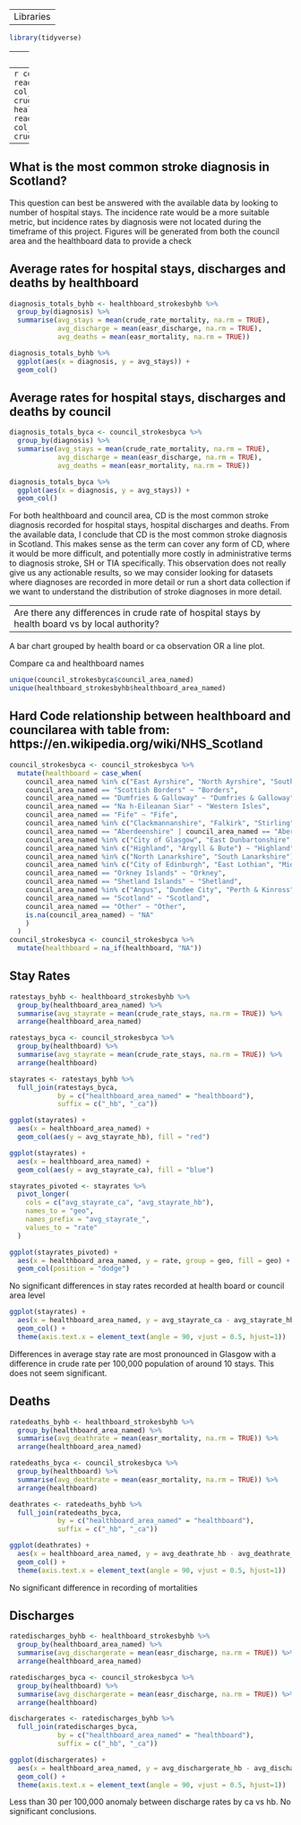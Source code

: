 ----
Libraries
----

```r
library(tidyverse)
```

---- 
Data
----
```r
council_strokesbyca <- read_csv("../../data/clean_data/strokes_byca.csv",
                                col_types = cols(hospitalstays = col_double(),
                                            crude_rate_stays = col_double()))
healthboard_strokesbyhb <- read_csv("../../data/clean_data/strokes_byhb.csv",
                                col_types = cols(hospitalstays = col_double(),
                                            crude_rate_stays = col_double()))
```

----
What is the most common stroke diagnosis in Scotland?
----

This question can best be answered with the available data by looking to number of hospital stays. The incidence rate would be a more suitable metric, but incidence rates by diagnosis were not located during the timeframe of this project.
Figures will be generated from both the council area and the healthboard data to provide a check

## Average rates for hospital stays, discharges and deaths by healthboard
```r
diagnosis_totals_byhb <- healthboard_strokesbyhb %>% 
  group_by(diagnosis) %>% 
  summarise(avg_stays = mean(crude_rate_mortality, na.rm = TRUE),
            avg_discharge = mean(easr_discharge, na.rm = TRUE),
            avg_deaths = mean(easr_mortality, na.rm = TRUE))
```

```r
diagnosis_totals_byhb %>% 
  ggplot(aes(x = diagnosis, y = avg_stays)) +
  geom_col()
```
## Average rates for hospital stays, discharges and deaths by council
```r
diagnosis_totals_byca <- council_strokesbyca %>% 
  group_by(diagnosis) %>% 
  summarise(avg_stays = mean(crude_rate_mortality, na.rm = TRUE),
            avg_discharge = mean(easr_discharge, na.rm = TRUE),
            avg_deaths = mean(easr_mortality, na.rm = TRUE))
```

```r
diagnosis_totals_byca %>% 
  ggplot(aes(x = diagnosis, y = avg_stays)) +
  geom_col()
```

For both healthboard and council area, CD is the most common stroke diagnosis recorded for hospital stays, hospital discharges and deaths.
From the available data, I conclude that CD is the most common stroke diagnosis in Scotland. This makes sense as the term can cover any form of CD, where it would be more difficult, and potentially more costly in administrative terms to diagnosis stroke, SH or TIA specifically.
This observation does not really give us any actionable results, so we may consider looking for datasets where diagnoses are recorded in more detail or run a short data collection if we want to understand the distribution of stroke diagnoses in more detail.

----
Are there any differences in crude rate of hospital stays by health board vs by local authority?
----

A bar chart grouped by health board or ca observation
OR
a line plot.

Compare ca and healthboard names
```r
unique(council_strokesbyca$council_area_named)
unique(healthboard_strokesbyhb$healthboard_area_named)
```

## Hard Code relationship between healthboard and councilarea with table from: https://en.wikipedia.org/wiki/NHS_Scotland

```r
council_strokesbyca <- council_strokesbyca %>% 
  mutate(healthboard = case_when(
    council_area_named %in% c("East Ayrshire", "North Ayrshire", "South Ayrshire") ~ "Ayrshire & Arran",
    council_area_named == "Scottish Borders" ~ "Borders",
    council_area_named == "Dumfries & Galloway" ~ "Dumfries & Galloway",
    council_area_named == "Na h-Eileanan Siar" ~ "Western Isles",
    council_area_named == "Fife" ~ "Fife",
    council_area_named %in% c("Clackmannanshire", "Falkirk", "Stirling") ~ "Forth Valley",
    council_area_named == "Aberdeenshire" | council_area_named == "Aberdeen City" | council_area_named == "Moray" ~ "Grampian",
    council_area_named %in% c("City of Glasgow", "East Dunbartonshire", "East Renfrewshire", "Inverclyde", "Renfrewshire", "West Dunbartonshire") ~ "Greater Glasgow & Clyde",
    council_area_named %in% c("Highland", "Argyll & Bute") ~ "Highland",
    council_area_named %in% c("North Lanarkshire", "South Lanarkshire") ~ "Lanarkshire",
    council_area_named %in% c("City of Edinburgh", "East Lothian", "Midlothian", "West Lothian") ~ "Lothian",
    council_area_named == "Orkney Islands" ~ "Orkney",
    council_area_named == "Shetland Islands" ~ "Shetland",
    council_area_named %in% c("Angus", "Dundee City", "Perth & Kinross") ~ "Tayside",
    council_area_named == "Scotland" ~ "Scotland",
    council_area_named == "Other" ~ "Other",
    is.na(council_area_named) ~ "NA"
    )
  )
council_strokesbyca <- council_strokesbyca %>% 
  mutate(healthboard = na_if(healthboard, "NA"))
```

## Stay Rates
```r
ratestays_byhb <- healthboard_strokesbyhb %>% 
  group_by(healthboard_area_named) %>% 
  summarise(avg_stayrate = mean(crude_rate_stays, na.rm = TRUE)) %>% 
  arrange(healthboard_area_named)

ratestays_byca <- council_strokesbyca %>% 
  group_by(healthboard) %>% 
  summarise(avg_stayrate = mean(crude_rate_stays, na.rm = TRUE)) %>% 
  arrange(healthboard)

stayrates <- ratestays_byhb %>% 
  full_join(ratestays_byca,
            by = c("healthboard_area_named" = "healthboard"),
            suffix = c("_hb", "_ca"))

ggplot(stayrates) +
  aes(x = healthboard_area_named) +
  geom_col(aes(y = avg_stayrate_hb), fill = "red") 

ggplot(stayrates) +
  aes(x = healthboard_area_named) +
  geom_col(aes(y = avg_stayrate_ca), fill = "blue")
```

```r
stayrates_pivoted <- stayrates %>% 
  pivot_longer(
    cols = c("avg_stayrate_ca", "avg_stayrate_hb"),
    names_to = "geo",
    names_prefix = "avg_stayrate_",
    values_to = "rate"
  )

ggplot(stayrates_pivoted) +
  aes(x = healthboard_area_named, y = rate, group = geo, fill = geo) +
  geom_col(position = "dodge")
```

No significant differences in stay rates recorded at health board or council area level

```r
ggplot(stayrates) +
  aes(x = healthboard_area_named, y = avg_stayrate_ca - avg_stayrate_hb) +
  geom_col() +
  theme(axis.text.x = element_text(angle = 90, vjust = 0.5, hjust=1))
```

Differences in average stay rate are most pronounced in Glasgow with a difference in crude rate per 100,000 population of around 10 stays. This does not seem significant.

## Deaths
```r
ratedeaths_byhb <- healthboard_strokesbyhb %>% 
  group_by(healthboard_area_named) %>% 
  summarise(avg_deathrate = mean(easr_mortality, na.rm = TRUE)) %>% 
  arrange(healthboard_area_named)

ratedeaths_byca <- council_strokesbyca %>% 
  group_by(healthboard) %>% 
  summarise(avg_deathrate = mean(easr_mortality, na.rm = TRUE)) %>% 
  arrange(healthboard)

deathrates <- ratedeaths_byhb %>% 
  full_join(ratedeaths_byca,
            by = c("healthboard_area_named" = "healthboard"),
            suffix = c("_hb", "_ca"))

ggplot(deathrates) +
  aes(x = healthboard_area_named, y = avg_deathrate_hb - avg_deathrate_ca) +
  geom_col() +
  theme(axis.text.x = element_text(angle = 90, vjust = 0.5, hjust=1))
```

No significant difference in recording of mortalities

## Discharges
```r
ratedischarges_byhb <- healthboard_strokesbyhb %>% 
  group_by(healthboard_area_named) %>% 
  summarise(avg_dischargerate = mean(easr_discharge, na.rm = TRUE)) %>% 
  arrange(healthboard_area_named)

ratedischarges_byca <- council_strokesbyca %>% 
  group_by(healthboard) %>% 
  summarise(avg_dischargerate = mean(easr_discharge, na.rm = TRUE)) %>% 
  arrange(healthboard)

dischargerates <- ratedischarges_byhb %>% 
  full_join(ratedischarges_byca,
            by = c("healthboard_area_named" = "healthboard"),
            suffix = c("_hb", "_ca"))

ggplot(dischargerates) +
  aes(x = healthboard_area_named, y = avg_dischargerate_hb - avg_dischargerate_ca) +
  geom_col() +
  theme(axis.text.x = element_text(angle = 90, vjust = 0.5, hjust=1))
```

Less than 30 per 100,000 anomaly between discharge rates by ca vs hb. No significant conclusions.
